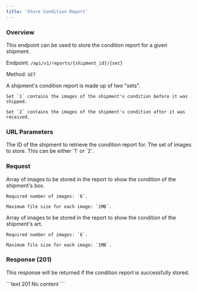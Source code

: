 ```yaml
---
title: 'Store Condition Report'
---
```


### Overview

This endpoint can be used to store the condition report for a given shipment.

Endpoint: `/api/v1/reports/{shipment_id}/{set}`

Method: `GET`

<Info>
    A shipment's condition report is made up of two "sets".

    Set `1` contains the images of the shipment's condition before it was shipped.

    Set `2` contains the images of the shipment's condition after it was received.
</Info>

### URL Parameters

<ResponseField name="shipment_id" type="integer" required>
    The ID of the shipment to retrieve the condition report for.
</ResponseField>

<ResponseField name="set" type="integer" required>
    The set of images to store. This can be either `1` or `2`.
</ResponseField>

### Request

<ResponseField name="box" type="array" required>
    Array of images to be stored in the report to show the condition of the shipment's box.

    Required number of images: `6`.

    Maximum file size for each image: `1MB`.
</ResponseField>

<ResponseField name="art" type="array" required>
    Array of images to be stored in the report to show the condition of the shipment's art.

    Required number of images: `6`.

    Maximum file size for each image: `1MB`.
</ResponseField>

### Response (201)

This response will be returned if the condition report is successfully stored.

<ResponseExample>
    ```text 201
    No content
    ```
</ResponseExample>